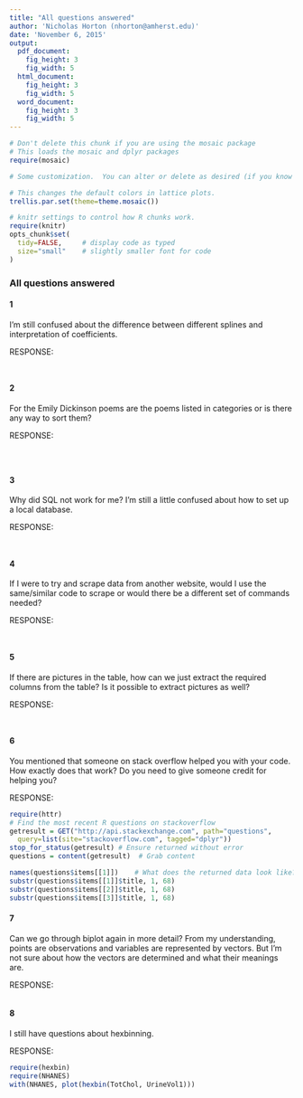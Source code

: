 ```yaml
---
title: "All questions answered"
author: 'Nicholas Horton (nhorton@amherst.edu)'
date: 'November 6, 2015'
output:
  pdf_document:
    fig_height: 3
    fig_width: 5
  html_document:
    fig_height: 3
    fig_width: 5
  word_document:
    fig_height: 3
    fig_width: 5
---
```



```r
# Don't delete this chunk if you are using the mosaic package
# This loads the mosaic and dplyr packages
require(mosaic)
```

```r
# Some customization.  You can alter or delete as desired (if you know what you are doing).

# This changes the default colors in lattice plots.
trellis.par.set(theme=theme.mosaic())  

# knitr settings to control how R chunks work.
require(knitr)
opts_chunk$set(
  tidy=FALSE,     # display code as typed
  size="small"    # slightly smaller font for code
)
```

### All questions answered

#### 1

I'm still confused about the difference between different splines and interpretation of coefficients.

RESPONSE:

```


```

#### 2

For the Emily Dickinson poems are the poems listed in categories or is there any way to sort them?

RESPONSE: 

```



```

#### 3

Why did SQL not work for me?  I'm still a little confused about how to set up a local database.

RESPONSE:

```


```

#### 4

If I were to try and scrape data from another website, would I use the same/similar code to scrape or would there be a different set of commands needed?

RESPONSE: 

```


```

#### 5

If there are pictures in the table, how can we just extract the required columns from the table? Is it possible to extract pictures as well?

RESPONSE:

```


```

#### 6

You mentioned that someone on stack overflow helped you with your code. How exactly does that work? Do you need to give someone credit for helping you?

RESPONSE:

```r
require(httr)
# Find the most recent R questions on stackoverflow
getresult = GET("http://api.stackexchange.com", path="questions",
  query=list(site="stackoverflow.com", tagged="dplyr"))
stop_for_status(getresult) # Ensure returned without error
questions = content(getresult)  # Grab content
```

```r
names(questions$items[[1]])    # What does the returned data look like?
substr(questions$items[[1]]$title, 1, 68)
substr(questions$items[[2]]$title, 1, 68)
substr(questions$items[[3]]$title, 1, 68)
```


#### 7

Can we go through biplot again in more detail? From my understanding, points are observations and variables are represented by vectors. But I'm not sure about how the vectors are determined and what their meanings are.

RESPONSE:

```

```

#### 8

I still have questions about hexbinning.

RESPONSE:

```r
require(hexbin)
require(NHANES)
with(NHANES, plot(hexbin(TotChol, UrineVol1)))
```


